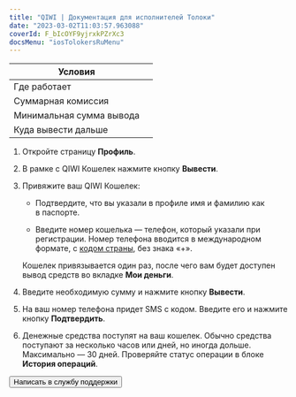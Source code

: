```yaml
---
title: "QIWI | Документация для исполнителей Толоки"
date: "2023-03-02T11:03:57.963088"
coverId: F_bIcOYF9yjrxkPZrXc3
docsMenu: "iosTolokersRuMenu"
---
```



<RuQiwiContent1/>

Условия | |
----- | -----
Где работает | <RuQiwiWalletTable4/>
Суммарная комиссия | <RuQiwiWalletTable1/>
Минимальная сумма вывода | <RuQiwiWalletTable2/>
Куда вывести дальше | <RuQiwiWalletTable3/>

<RuQiwiContent2/>

1. Откройте страницу **Профиль**.

1. В рамке с QIWI Кошелек нажмите кнопку **Вывести**.

1. Привяжите ваш QIWI Кошелек:

    - Подтвердите, что вы указали в профиле имя и фамилию как в паспорте.

    - Введите номер кошелька — телефон, который указали при регистрации. Номер телефона вводится в международном формате, с [кодом страны](https://contactpay.notion.site/Phone-numbers-codes-supported-by-QIWI-wallet-c13bca9f5ce44f20a00289e0275ce63d), без знака «+».

    Кошелек привязывается один раз, после чего вам будет доступен вывод средств во вкладке **Мои деньги**.

1. Введите необходимую сумму и нажмите кнопку **Вывести**.

1. На ваш номер телефона придет SMS с кодом. Введите его и нажмите кнопку **Подтвердить**.

1. Денежные средства поступят на ваш кошелек. Обычно средства поступают за несколько часов или дней, но иногда дольше. Максимально — 30 дней. Проверяйте статус операции в блоке **История операций**.

<RuQiwiContent3/>

<Button view="defaultInverse" size="l" type="link" url="../../troubleshooting/troubleshooting#money_withdrawal">Написать в службу поддержки</Button>
